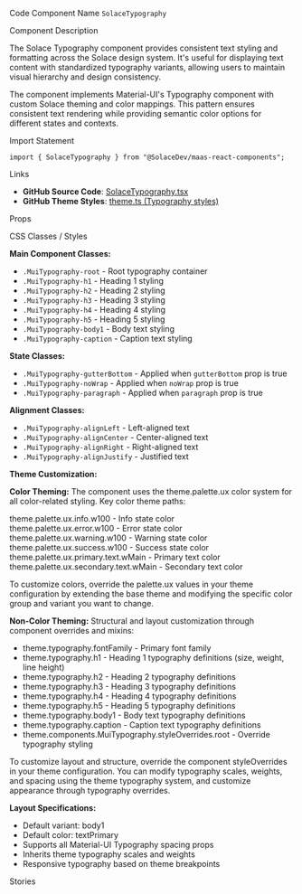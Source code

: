 
<Meta of={SolaceTypographyStories} />

<Title>Typography</Title>

<Description of={SolaceTypographyStories} />

<Subtitle>Code Component Name</Subtitle>
`SolaceTypography`

<Subtitle>Component Description</Subtitle>

The Solace Typography component provides consistent text styling and formatting across the Solace design system. It's useful for displaying text content with standardized typography variants, allowing users to maintain visual hierarchy and design consistency.

The component implements Material-UI's Typography component with custom Solace theming and color mappings. This pattern ensures consistent text rendering while providing semantic color options for different states and contexts.

<Subtitle>Import Statement</Subtitle>

```tsx
import { SolaceTypography } from "@SolaceDev/maas-react-components";
```

<Subtitle>Links</Subtitle>

- **GitHub Source Code**: [SolaceTypography.tsx](https://github.com/SolaceDev/maas-react-components/blob/main/src/components/SolaceTypography.tsx)
- **GitHub Theme Styles**: <a href="https://github.com/SolaceDev/maas-react-components/blob/main/src/resources/theme.ts#:~:text=Typography" target="_blank">theme.ts (Typography styles)</a>

<Subtitle>Props</Subtitle>

<ArgTypes of={SolaceTypographyStories} />

<Subtitle>CSS Classes / Styles</Subtitle>

**Main Component Classes:**

- `.MuiTypography-root` - Root typography container
- `.MuiTypography-h1` - Heading 1 styling
- `.MuiTypography-h2` - Heading 2 styling
- `.MuiTypography-h3` - Heading 3 styling
- `.MuiTypography-h4` - Heading 4 styling
- `.MuiTypography-h5` - Heading 5 styling
- `.MuiTypography-body1` - Body text styling
- `.MuiTypography-caption` - Caption text styling

**State Classes:**

- `.MuiTypography-gutterBottom` - Applied when `gutterBottom` prop is true
- `.MuiTypography-noWrap` - Applied when `noWrap` prop is true
- `.MuiTypography-paragraph` - Applied when `paragraph` prop is true

**Alignment Classes:**

- `.MuiTypography-alignLeft` - Left-aligned text
- `.MuiTypography-alignCenter` - Center-aligned text
- `.MuiTypography-alignRight` - Right-aligned text
- `.MuiTypography-alignJustify` - Justified text

**Theme Customization:**

**Color Theming:**
The component uses the theme.palette.ux color system for all color-related styling. Key color theme paths:

<div style={{ display: "flex", alignItems: "center", margin: "8px 0" }}>
	<div
		style={{
			width: "16px",
			height: "16px",
			backgroundColor: "#3399FF",
			border: "1px solid rgba(0,0,0,0.2)",
			borderRadius: "3px",
			marginRight: "8px"
		}}
	></div>
	<span>theme.palette.ux.info.w100 - Info state color</span>
</div>
<div style={{ display: "flex", alignItems: "center", margin: "8px 0" }}>
	<div
		style={{
			width: "16px",
			height: "16px",
			backgroundColor: "#FF3333",
			border: "1px solid rgba(0,0,0,0.2)",
			borderRadius: "3px",
			marginRight: "8px"
		}}
	></div>
	<span>theme.palette.ux.error.w100 - Error state color</span>
</div>
<div style={{ display: "flex", alignItems: "center", margin: "8px 0" }}>
	<div
		style={{
			width: "16px",
			height: "16px",
			backgroundColor: "#FF9900",
			border: "1px solid rgba(0,0,0,0.2)",
			borderRadius: "3px",
			marginRight: "8px"
		}}
	></div>
	<span>theme.palette.ux.warning.w100 - Warning state color</span>
</div>
<div style={{ display: "flex", alignItems: "center", margin: "8px 0" }}>
	<div
		style={{
			width: "16px",
			height: "16px",
			backgroundColor: "#00C895",
			border: "1px solid rgba(0,0,0,0.2)",
			borderRadius: "3px",
			marginRight: "8px"
		}}
	></div>
	<span>theme.palette.ux.success.w100 - Success state color</span>
</div>
<div style={{ display: "flex", alignItems: "center", margin: "8px 0" }}>
	<div
		style={{
			width: "16px",
			height: "16px",
			backgroundColor: "#333333",
			border: "1px solid rgba(0,0,0,0.2)",
			borderRadius: "3px",
			marginRight: "8px"
		}}
	></div>
	<span>theme.palette.ux.primary.text.wMain - Primary text color</span>
</div>
<div style={{ display: "flex", alignItems: "center", margin: "8px 0" }}>
	<div
		style={{
			width: "16px",
			height: "16px",
			backgroundColor: "#666666",
			border: "1px solid rgba(0,0,0,0.2)",
			borderRadius: "3px",
			marginRight: "8px"
		}}
	></div>
	<span>theme.palette.ux.secondary.text.wMain - Secondary text color</span>
</div>

To customize colors, override the palette.ux values in your theme configuration by extending the base theme and modifying the specific color group and variant you want to change.

**Non-Color Theming:**
Structural and layout customization through component overrides and mixins:

- theme.typography.fontFamily - Primary font family
- theme.typography.h1 - Heading 1 typography definitions (size, weight, line height)
- theme.typography.h2 - Heading 2 typography definitions
- theme.typography.h3 - Heading 3 typography definitions
- theme.typography.h4 - Heading 4 typography definitions
- theme.typography.h5 - Heading 5 typography definitions
- theme.typography.body1 - Body text typography definitions
- theme.typography.caption - Caption text typography definitions
- theme.components.MuiTypography.styleOverrides.root - Override typography styling

To customize layout and structure, override the component styleOverrides in your theme configuration. You can modify typography scales, weights, and spacing using the theme typography system, and customize appearance through typography overrides.

**Layout Specifications:**

- Default variant: body1
- Default color: textPrimary
- Supports all Material-UI Typography spacing props
- Inherits theme typography scales and weights
- Responsive typography based on theme breakpoints

<Subtitle>Stories</Subtitle>

<CustomStories />
